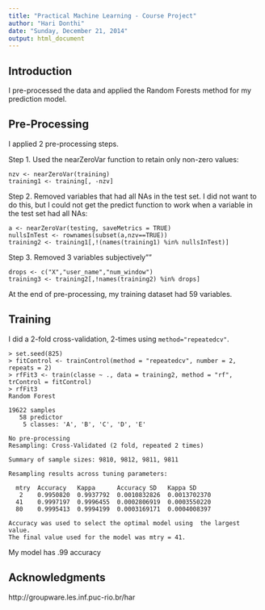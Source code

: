 ```yaml
---
title: "Practical Machine Learning - Course Project"
author: "Hari Donthi"
date: "Sunday, December 21, 2014"
output: html_document
---
```

## Introduction
I pre-processed the data and applied the Random Forests method for my prediction model.

## Pre-Processing

I applied 2 pre-processing steps.

Step 1. Used the nearZeroVar function to retain only non-zero values:

  ```
  nzv <- nearZeroVar(training)
  training1 <- training[, -nzv]
  ```

Step 2. Removed variables that had all NAs in the test set. I did not want to do this, but I could not get the predict function to work when a variable in the test set had all NAs:

  ```
  a <- nearZeroVar(testing, saveMetrics = TRUE)
  nullsInTest <- rownames(subset(a,nzv==TRUE))
  training2 <- training1[,!(names(training1) %in% nullsInTest)]
  ```

Step 3. Removed 3 variables subjectively""

  ```
  drops <- c("X","user_name","num_window")
  training3 <- training2[,!names(training2) %in% drops]
  ```

At the end of pre-processing, my training dataset had 59 variables.

## Training

I did a 2-fold cross-validation, 2-times using  ```method="repeatedcv"```.

```
> set.seed(825)
> fitControl <- trainControl(method = "repeatedcv", number = 2, repeats = 2)
> rfFit3 <- train(classe ~ ., data = training2, method = "rf", trControl = fitControl)
> rfFit3
Random Forest 

19622 samples
   58 predictor
    5 classes: 'A', 'B', 'C', 'D', 'E' 

No pre-processing
Resampling: Cross-Validated (2 fold, repeated 2 times) 

Summary of sample sizes: 9810, 9812, 9811, 9811 

Resampling results across tuning parameters:

  mtry  Accuracy   Kappa      Accuracy SD   Kappa SD    
   2    0.9950820  0.9937792  0.0010832826  0.0013702370
  41    0.9997197  0.9996455  0.0002806919  0.0003550220
  80    0.9995413  0.9994199  0.0003169171  0.0004008397

Accuracy was used to select the optimal model using  the largest value.
The final value used for the model was mtry = 41. 
```

My model has .99 accuracy

## Acknowledgments
http://groupware.les.inf.puc-rio.br/har
